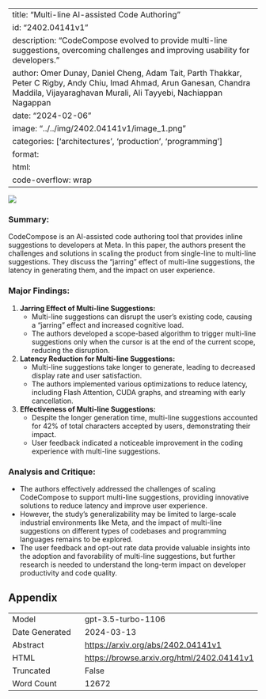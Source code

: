 
---
title: "Multi-line AI-assisted Code Authoring"
id: "2402.04141v1"
description: "CodeCompose evolved to provide multi-line suggestions, overcoming challenges and improving usability for developers."
author: Omer Dunay, Daniel Cheng, Adam Tait, Parth Thakkar, Peter C Rigby, Andy Chiu, Imad Ahmad, Arun Ganesan, Chandra Maddila, Vijayaraghavan Murali, Ali Tayyebi, Nachiappan Nagappan
date: "2024-02-06"
image: "../../img/2402.04141v1/image_1.png"
categories: ['architectures', 'production', 'programming']
format:
  html:
    code-overflow: wrap
---

![](../../img/2402.04141v1/image_1.png)

### **Summary:**
CodeCompose is an AI-assisted code authoring tool that provides inline suggestions to developers at Meta. In this paper, the authors present the challenges and solutions in scaling the product from single-line to multi-line suggestions. They discuss the "jarring" effect of multi-line suggestions, the latency in generating them, and the impact on user experience.

### Major Findings:
1. **Jarring Effect of Multi-line Suggestions:**
   - Multi-line suggestions can disrupt the user's existing code, causing a "jarring" effect and increased cognitive load.
   - The authors developed a scope-based algorithm to trigger multi-line suggestions only when the cursor is at the end of the current scope, reducing the disruption.

2. **Latency Reduction for Multi-line Suggestions:**
   - Multi-line suggestions take longer to generate, leading to decreased display rate and user satisfaction.
   - The authors implemented various optimizations to reduce latency, including Flash Attention, CUDA graphs, and streaming with early cancellation.

3. **Effectiveness of Multi-line Suggestions:**
   - Despite the longer generation time, multi-line suggestions accounted for 42% of total characters accepted by users, demonstrating their impact.
   - User feedback indicated a noticeable improvement in the coding experience with multi-line suggestions.

### Analysis and Critique:
- The authors effectively addressed the challenges of scaling CodeCompose to support multi-line suggestions, providing innovative solutions to reduce latency and improve user experience.
- However, the study's generalizability may be limited to large-scale industrial environments like Meta, and the impact of multi-line suggestions on different types of codebases and programming languages remains to be explored.
- The user feedback and opt-out rate data provide valuable insights into the adoption and favorability of multi-line suggestions, but further research is needed to understand the long-term impact on developer productivity and code quality.

## Appendix

|          |          |
|----------|----------|
| Model     | gpt-3.5-turbo-1106       |
| Date Generated     | 2024-03-13       |
| Abstract | [https://arxiv.org/abs/2402.04141v1](https://arxiv.org/abs/2402.04141v1)        |
| HTML     | [https://browse.arxiv.org/html/2402.04141v1](https://browse.arxiv.org/html/2402.04141v1)       |
| Truncated       | False       |
| Word Count       | 12672       |